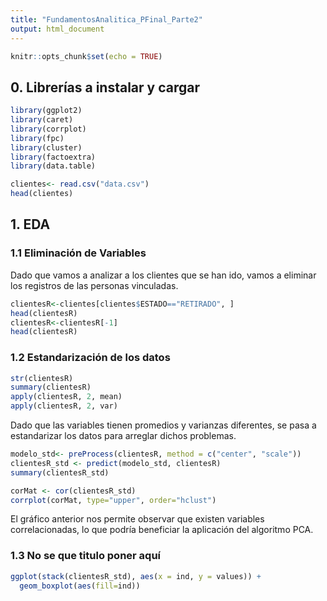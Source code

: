 ```yaml
---
title: "FundamentosAnalitica_PFinal_Parte2"
output: html_document
---
```


```r
knitr::opts_chunk$set(echo = TRUE)
```

## 0. Librerías a instalar y cargar


```r
library(ggplot2)
library(caret)
library(corrplot)
library(fpc)
library(cluster)
library(factoextra)
library(data.table)

clientes<- read.csv("data.csv")
head(clientes)
```

## 1. EDA

### 1.1 Eliminación de Variables
Dado que vamos a analizar a los clientes que se han ido, vamos a eliminar los registros de las personas vinculadas.

```r
clientesR<-clientes[clientes$ESTADO=="RETIRADO", ]
head(clientesR)
clientesR<-clientesR[-1]
head(clientesR)
```

### 1.2 Estandarización de los datos

```r
str(clientesR)
summary(clientesR)
apply(clientesR, 2, mean)
apply(clientesR, 2, var)

```
Dado que las variables tienen promedios y varianzas diferentes, se pasa a estandarizar los datos para arreglar dichos problemas.

```r
modelo_std<- preProcess(clientesR, method = c("center", "scale"))
clientesR_std <- predict(modelo_std, clientesR)
summary(clientesR_std)

corMat <- cor(clientesR_std)
corrplot(corMat, type="upper", order="hclust")

```

El gráfico anterior nos permite observar que existen variables correlacionadas, lo que podría beneficiar la aplicación del algoritmo PCA.

### 1.3 No se que titulo poner aquí

```r
ggplot(stack(clientesR_std), aes(x = ind, y = values)) +
  geom_boxplot(aes(fill=ind))

```
